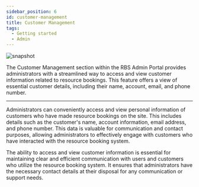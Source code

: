 ---
sidebar_position: 6
id: customer-management
title: Customer Management
tags:
  - Getting started
  - Admin
---



<BrowserWindow url={url}>

![snapshot](../assets/admin/customer-management.png)

</BrowserWindow>

The Customer Management section within the RBS Admin Portal provides administrators with a streamlined way to access and view customer information related to resource bookings. This feature offers a view of essential customer details, including their name, account, email, and phone number.

---

Administrators can conveniently access and view personal information of customers who have made resource bookings on the site. This includes details such as the customer's name, account information, email address, and phone number. This data is valuable for communication and contact purposes, allowing administrators to effectively engage with customers who have interacted with the resource booking system.

The ability to access and view customer information is essential for maintaining clear and efficient communication with users and customers who utilize the resource booking system. It ensures that administrators have the necessary contact details at their disposal for any communication or support needs.
